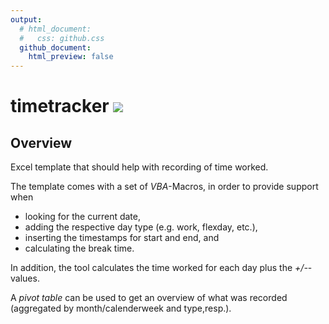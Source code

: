 ```yaml
---
output: 
  # html_document:
  #   css: github.css
  github_document:
    html_preview: false
---
```


<!-- README.md is generated from README.Rmd. Please edit that file -->

# timetracker ![](figures/logo/timetracker_hex.png)

## Overview

Excel template that should help with recording of time worked.

The template comes with a set of _VBA_-Macros, in order to provide support when

* looking for the current date,
* adding the respective day type (e.g. work, flexday, etc.),
* inserting the timestamps for start and end, and
* calculating the break time.

In addition, the tool calculates the time worked for each day plus the _+/-_-values.

A _pivot table_ can be used to get an overview of what was recorded (aggregated by month/calenderweek and type,resp.).

